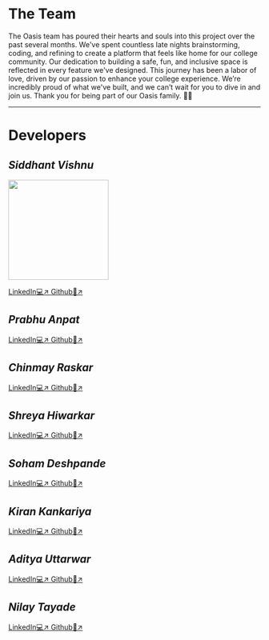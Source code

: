 # The Team

The Oasis team has poured their hearts and souls into this project over the past several months. We've spent countless late nights brainstorming, coding, and refining to create a platform that feels like home for our college community. Our dedication to building a safe, fun, and inclusive space is reflected in every feature we've designed. This journey has been a labor of love, driven by our passion to enhance your college experience. We’re incredibly proud of what we've built, and we can’t wait for you to dive in and join us. Thank you for being part of our Oasis family. 🌴✨
***

# Developers


## *Siddhant Vishnu*
<img src="https://res.cloudinary.com/dzhpx2alw/image/upload/q_50/v1719339072/20240624_193212_bt7zzf.png" width="200px" height="200px"/>

[LinkedIn💻↗ ](https://www.linkedin.com/in/siddhant-vishnu-832296280/) [Github👾↗ ](https://github.com/SidTheKid-dotcom)

## *Prabhu Anpat*
[LinkedIn💻↗ ](https://www.linkedin.com/in/prabhu-anpat-40aa46263/) [Github👾↗ ](https://github.com/PrabhuAnpat20)

## *Chinmay Raskar*
[LinkedIn💻↗ ](https://www.linkedin.com/in/chinmay-raskar-4018942aa/) [Github👾↗ ](https://github.com/CarIsFast)

## *Shreya Hiwarkar*
[LinkedIn💻↗ ](https://www.linkedin.com/in/shreya-hiwarkar-162b09259/) [Github👾↗ ](https://github.com/ShreyaHiwarkar)

## *Soham Deshpande*
[LinkedIn💻↗ ](https://www.linkedin.com/in/soham-deshpande-9aa537264/) [Github👾↗ ](https://github.com/sohamvin)

## *Kiran Kankariya*
[LinkedIn💻↗ ](https://www.linkedin.com/in/kiran-kankariya-630614258/) [Github👾↗ ](https://github.com/Kiran1504)

## *Aditya Uttarwar*
[LinkedIn💻↗ ](https://www.linkedin.com/in/aditya-uttarwar-ab7795245/) [Github👾↗ ](https://github.com/DeAdiU)

## *Nilay Tayade*
[LinkedIn💻↗ ](https://www.linkedin.com/in/nilay-tayade/) [Github👾↗ ](https://github.com/nilaytayade)



